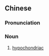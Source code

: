 ==Chinese==
{{zh-forms|type=22}}

===Pronunciation===
{{zh-pron
|m=yíbìng huànzhě
|cat=n
}}

===Noun===
{{zh-noun}}

# [[hypochondriac]]